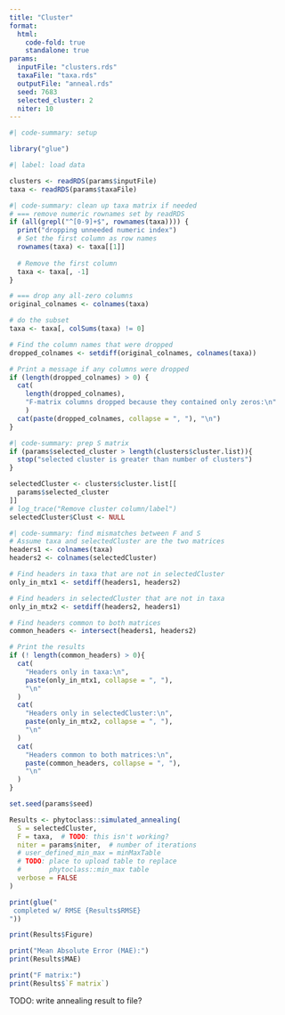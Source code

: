 ```yaml
---
title: "Cluster"
format:
  html:
    code-fold: true
    standalone: true
params:
  inputFile: "clusters.rds"
  taxaFile: "taxa.rds"
  outputFile: "anneal.rds"
  seed: 7683
  selected_cluster: 2
  niter: 10
---
```


```R
#| code-summary: setup

library("glue")
```

```R
#| label: load data

clusters <- readRDS(params$inputFile)
taxa <- readRDS(params$taxaFile)
```

```R
#| code-summary: clean up taxa matrix if needed
# === remove numeric rownames set by readRDS
if (all(grepl("^[0-9]+$", rownames(taxa)))) {
  print("dropping unneeded numeric index")
  # Set the first column as row names
  rownames(taxa) <- taxa[[1]]
  
  # Remove the first column
  taxa <- taxa[, -1] 
}

# === drop any all-zero columns
original_colnames <- colnames(taxa)

# do the subset
taxa <- taxa[, colSums(taxa) != 0]

# Find the column names that were dropped
dropped_colnames <- setdiff(original_colnames, colnames(taxa))

# Print a message if any columns were dropped
if (length(dropped_colnames) > 0) {
  cat(
    length(dropped_colnames), 
    "F-matrix columns dropped because they contained only zeros:\n"
    )
  cat(paste(dropped_colnames, collapse = ", "), "\n")
}
```
```R
#| code-summary: prep S matrix
if (params$selected_cluster > length(clusters$cluster.list)){
  stop("selected cluster is greater than number of clusters")
}

selectedCluster <- clusters$cluster.list[[
  params$selected_cluster
]]
# log_trace("Remove cluster column/label")
selectedCluster$Clust <- NULL
```

```R
#| code-summary: find mismatches between F and S
# Assume taxa and selectedCluster are the two matrices
headers1 <- colnames(taxa)
headers2 <- colnames(selectedCluster)

# Find headers in taxa that are not in selectedCluster
only_in_mtx1 <- setdiff(headers1, headers2)

# Find headers in selectedCluster that are not in taxa
only_in_mtx2 <- setdiff(headers2, headers1)

# Find headers common to both matrices
common_headers <- intersect(headers1, headers2)

# Print the results
if (! length(common_headers) > 0){
  cat(
    "Headers only in taxa:\n", 
    paste(only_in_mtx1, collapse = ", "), 
    "\n"
  )
  cat(
    "Headers only in selectedCluster:\n", 
    paste(only_in_mtx2, collapse = ", "), 
    "\n"
  )
  cat(
    "Headers common to both matrices:\n", 
    paste(common_headers, collapse = ", "), 
    "\n"
  )
}
```

```R
set.seed(params$seed)

Results <- phytoclass::simulated_annealing(
  S = selectedCluster,
  F = taxa,  # TODO: this isn't working?
  niter = params$niter,  # number of iterations
  # user_defined_min_max = minMaxTable
  # TODO: place to upload table to replace
  #       phytoclass::min_max table
  verbose = FALSE
)

print(glue("
 completed w/ RMSE {Results$RMSE}
"))

print(Results$Figure)

print("Mean Absolute Error (MAE):")
print(Results$MAE)

print("F matrix:")
print(Results$`F matrix`)

```

TODO: write annealing result to file?
